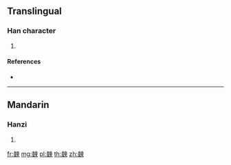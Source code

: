 {{character info/new}}
==Translingual==

===Han character===
{{Han char|rn=142|rad=虫|as=10|sn=16|four=07137|canj=YILWO,YIHXO}}

# {{defn|Han|sort=虫10}}

====References====
* {{Han ref|kx=1094.090|dkj=33444|dj=1559.040|hdz=42880.200|uh=87A4|ud=34724|bh=F0CB|bd=61643}}

----

==Mandarin==

===Hanzi===
{{cmn-hanzi|pin=[[shì]] ([[shi4]]), [[yǔ]] ([[yu3]])|wg=shih<sup>4</sup>, yü<sup>3</sup>}}

# {{defn|lang=cmn|sort=虫10}}

[[fr:螤]]
[[mg:螤]]
[[pl:螤]]
[[th:螤]]
[[zh:螤]]